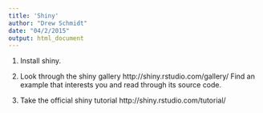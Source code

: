 ```yaml
---
title: 'Shiny'
author: "Drew Schmidt"
date: "04/2/2015"
output: html_document
---
```




1. Install shiny.

2. Look through the shiny gallery http://shiny.rstudio.com/gallery/  Find
an example that interests you and read through its source code.

3. Take the official shiny tutorial http://shiny.rstudio.com/tutorial/
